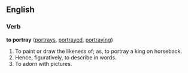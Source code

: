 ==English==

===Verb===
'''to portray'''  ([[portrays]], [[portrayed]], [[portraying]])
# To paint or draw the likeness of; as, to portray a king on horseback.
# Hence, figuratively, to describe in words.
# To adorn with pictures.